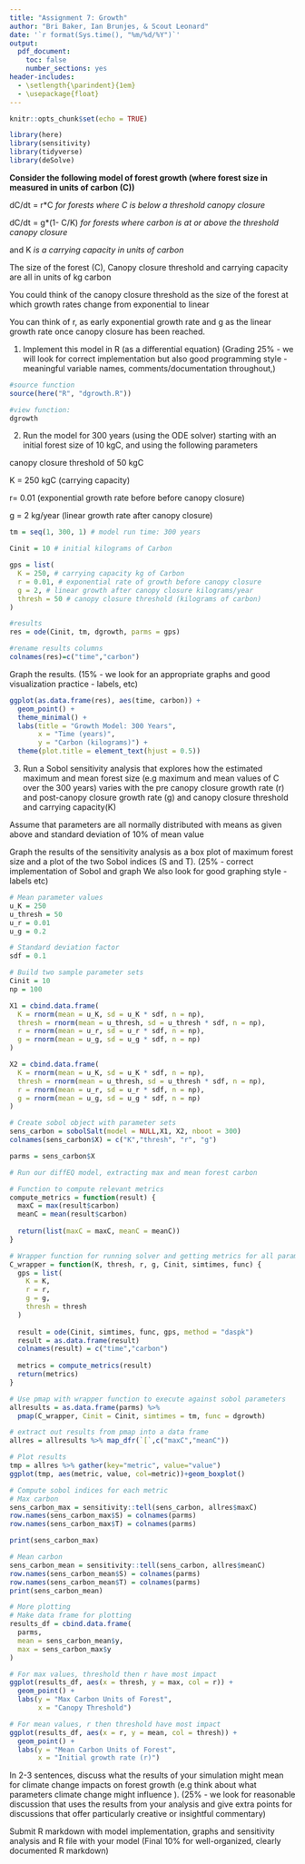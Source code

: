 ```yaml
---
title: "Assignment 7: Growth"
author: "Bri Baker, Ian Brunjes, & Scout Leonard"
date: '`r format(Sys.time(), "%m/%d/%Y")`'
output: 
  pdf_document:
    toc: false
    number_sections: yes
header-includes:
  - \setlength{\parindent}{1em}
  - \usepackage{float}
---
```


```r
knitr::opts_chunk$set(echo = TRUE)

library(here)
library(sensitivity)
library(tidyverse)
library(deSolve)
```

**Consider the following model of forest growth (where forest size in measured in units of carbon (C))**

dC/dt  = r*C  _for forests where C is below a threshold canopy closure_

dC/dt = g*(1- C/K) _for forests where carbon is  at or above the threshold canopy closure_

and K _is a carrying capacity in units of carbon_

The size of the forest (C), Canopy closure threshold and carrying capacity are all in units of kg carbon 

You could think of the canopy closure threshold as the size of the forest at which growth rates change from exponential to linear

You can think of r, as early exponential growth rate and g as the linear growth rate once canopy closure has been reached.

1. Implement this model in R (as a differential equation) (Grading 25% - we will look for correct implementation but also good programming style - meaningful variable names, comments/documentation throughout,)

```r
#source function
source(here("R", "dgrowth.R"))

#view function:
dgrowth
```

\newpage

2. Run the model for 300 years (using the ODE solver)  starting with an initial forest size of 10 kgC, and using the following parameters

canopy closure threshold of 50 kgC 

 K = 250 kgC (carrying capacity) 

 r=  0.01 (exponential growth rate before before canopy closure)

 g = 2 kg/year (linear growth rate after canopy closure)
 
```r
tm = seq(1, 300, 1) # model run time: 300 years

Cinit = 10 # initial kilograms of Carbon

gps = list(
  K = 250, # carrying capacity kg of Carbon
  r = 0.01, # exponential rate of growth before canopy closure
  g = 2, # linear growth after canopy closure kilograms/year
  thresh = 50 # canopy closure threshold (kilograms of carbon)
)

#results
res = ode(Cinit, tm, dgrowth, parms = gps)

#rename results columns
colnames(res)=c("time","carbon")
```

Graph the results. (15% - we look for an appropriate graphs and good visualization practice - labels, etc)

```r
ggplot(as.data.frame(res), aes(time, carbon)) +
  geom_point() +
  theme_minimal() +
  labs(title = "Growth Model: 300 Years",
       x = "Time (years)",
       y = "Carbon (kilograms)") +
  theme(plot.title = element_text(hjust = 0.5))
```

\newpage

3. Run a Sobol sensitivity analysis that explores how the estimated maximum and mean forest size (e.g maximum and mean values of C over the 300 years) varies with the pre canopy closure growth rate (r) and post-canopy closure growth rate (g) and canopy closure threshold and carrying capacity(K)

Assume that parameters are all normally distributed with means as given above and standard deviation of 10% of mean value

Graph the results of the sensitivity analysis as a box plot of maximum forest size and a plot of the two Sobol indices (S and T). (25% - correct implementation of Sobol and graph We also look for good graphing style -labels etc)

```r
# Mean parameter values
u_K = 250
u_thresh = 50
u_r = 0.01
u_g = 0.2

# Standard deviation factor
sdf = 0.1

# Build two sample parameter sets
Cinit = 10
np = 100

X1 = cbind.data.frame(
  K = rnorm(mean = u_K, sd = u_K * sdf, n = np),
  thresh = rnorm(mean = u_thresh, sd = u_thresh * sdf, n = np),
  r = rnorm(mean = u_r, sd = u_r * sdf, n = np),
  g = rnorm(mean = u_g, sd = u_g * sdf, n = np)
)

X2 = cbind.data.frame(
  K = rnorm(mean = u_K, sd = u_K * sdf, n = np),
  thresh = rnorm(mean = u_thresh, sd = u_thresh * sdf, n = np),
  r = rnorm(mean = u_r, sd = u_r * sdf, n = np),
  g = rnorm(mean = u_g, sd = u_g * sdf, n = np)
)

# Create sobol object with parameter sets
sens_carbon = sobolSalt(model = NULL,X1, X2, nboot = 300)
colnames(sens_carbon$X) = c("K","thresh", "r", "g")

parms = sens_carbon$X
```

```r
# Run our diffEQ model, extracting max and mean forest carbon

# Function to compute relevant metrics
compute_metrics = function(result) {
  maxC = max(result$carbon)
  meanC = mean(result$carbon)
  
  return(list(maxC = maxC, meanC = meanC))
}

# Wrapper function for running solver and getting metrics for all params
C_wrapper = function(K, thresh, r, g, Cinit, simtimes, func) {
  gps = list(
    K = K,
    r = r,
    g = g,
    thresh = thresh
  )
  
  result = ode(Cinit, simtimes, func, gps, method = "daspk")
  result = as.data.frame(result)
  colnames(result) = c("time","carbon")
  
  metrics = compute_metrics(result)
  return(metrics)
}

# Use pmap with wrapper function to execute against sobol parameters
allresults = as.data.frame(parms) %>%
  pmap(C_wrapper, Cinit = Cinit, simtimes = tm, func = dgrowth)

# extract out results from pmap into a data frame
allres = allresults %>% map_dfr(`[`,c("maxC","meanC"))
```

```r
# Plot results
tmp = allres %>% gather(key="metric", value="value")
ggplot(tmp, aes(metric, value, col=metric))+geom_boxplot()
```

```r
# Compute sobol indices for each metric
# Max carbon
sens_carbon_max = sensitivity::tell(sens_carbon, allres$maxC)
row.names(sens_carbon_max$S) = colnames(parms)
row.names(sens_carbon_max$T) = colnames(parms)

print(sens_carbon_max)
```


```r
# Mean carbon
sens_carbon_mean = sensitivity::tell(sens_carbon, allres$meanC)
row.names(sens_carbon_mean$S) = colnames(parms)
row.names(sens_carbon_mean$T) = colnames(parms)
print(sens_carbon_mean)
```

```r
# More plotting
# Make data frame for plotting
results_df = cbind.data.frame(
  parms,
  mean = sens_carbon_mean$y,
  max = sens_carbon_max$y
)

# For max values, threshold then r have most impact
ggplot(results_df, aes(x = thresh, y = max, col = r)) +
  geom_point() +
  labs(y = "Max Carbon Units of Forest",
       x = "Canopy Threshold")

# For mean values, r then threshold have most impact
ggplot(results_df, aes(x = r, y = mean, col = thresh)) +
  geom_point() +
  labs(y = "Mean Carbon Units of Forest", 
       x = "Initial growth rate (r)")
```


In 2-3 sentences, discuss what the results of your simulation might mean for climate change impacts on forest growth (e.g think about what parameters climate change might influence ). (25% - we look for reasonable discussion that uses the results from your analysis and give extra points for discussions that offer particularly creative or insightful commentary)

Submit R markdown with model implementation, graphs and sensitivity analysis and R file with your model (Final 10% for well-organized, clearly documented R markdown)